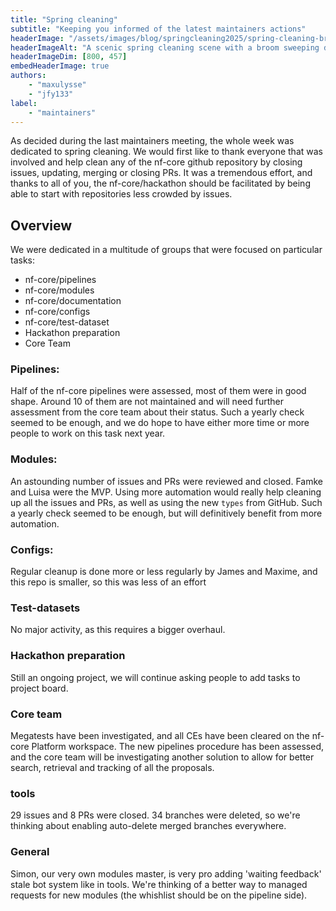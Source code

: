 ```yaml
---
title: "Spring cleaning"
subtitle: "Keeping you informed of the latest maintainers actions"
headerImage: "/assets/images/blog/springcleaning2025/spring-cleaning-broom-with-sakura.jpg"
headerImageAlt: "A scenic spring cleaning scene with a broom sweeping dust into the air. Delicate cherry blossoms are floating around in the background."
headerImageDim: [800, 457]
embedHeaderImage: true
authors:
    - "maxulysse"
    - "jfy133"
label:
    - "maintainers"
---
```



As decided during the last maintainers meeting, the whole week was dedicated to spring cleaning.
We would first like to thank everyone that was involved and help clean any of the nf-core github repository by closing issues, updating, merging or closing PRs.
It was a tremendous effort, and thanks to all of you, the nf-core/hackathon should be facilitated by being able to start with repositories less crowded by issues.

## Overview

We were dedicated in a multitude of groups that were focused on particular tasks:

- nf-core/pipelines
- nf-core/modules
- nf-core/documentation
- nf-core/configs
- nf-core/test-dataset
- Hackathon preparation
- Core Team

### Pipelines:

Half of the nf-core pipelines were assessed, most of them were in good shape.
Around 10 of them are not maintained and will need further assessment from the core team about their status.
Such a yearly check seemed to be enough, and we do hope to have either more time or more people to work on this task next year.

### Modules:

An astounding number of issues and PRs were reviewed and closed.
Famke and Luisa were the MVP.
Using more automation would really help cleaning up all the issues and PRs, as well as using the new `types` from GitHub.
Such a yearly check seemed to be enough, but will definitively benefit from more automation.

### Configs:

Regular cleanup is done more or less regularly by James and Maxime, and this repo is smaller, so this was less of an effort

### Test-datasets

No major activity, as this requires a bigger overhaul.

### Hackathon preparation

Still an ongoing project, we will continue asking people to add tasks to project board.

### Core team

Megatests have been investigated, and all CEs have been cleared on the nf-core Platform workspace.
The new pipelines procedure has been assessed, and the core team will be investigating another solution to allow for better search, retrieval and tracking of all the proposals.

### tools

29 issues and 8 PRs were closed.
34 branches were deleted, so we're thinking about enabling auto-delete merged branches everywhere.

### General

Simon, our very own modules master, is very pro adding 'waiting feedback' stale bot system like in tools.
We're thinking of a better way to managed requests for new modules (the whishlist should be on the pipeline side).